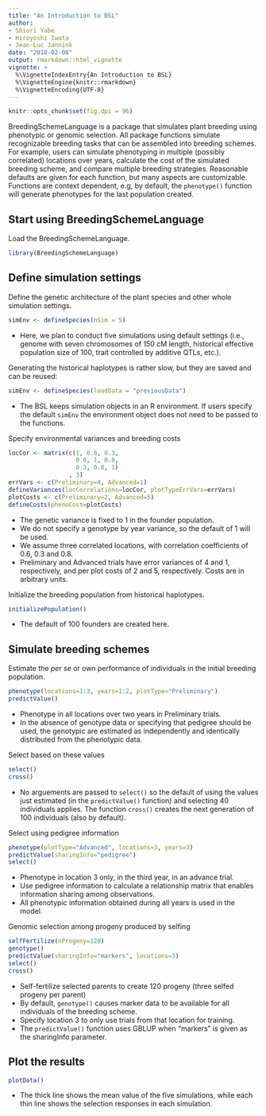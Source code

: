 ```yaml
---
title: "An Introduction to BSL"
author: 
- Shiori Yabe
- Hiroyoshi Iwata
- Jean-Luc Jannink
date: "2018-02-08"
output: rmarkdown::html_vignette
vignette: >
  %\VignetteIndexEntry{An Introduction to BSL}
  %\VignetteEngine{knitr::rmarkdown}
  %\VignetteEncoding{UTF-8}
---
```


```r
knitr::opts_chunk$set(fig.dpi = 96)
```

BreedingSchemeLanguage is a package that simulates plant breeding using phenotypic or genomic selection. All package functions simulate recognizable breeding tasks that can be assembled into breeding schemes. For example, users can simulate phenotyping in multiple (possibly correlated) locations over years, calculate the cost of the simulated breeding scheme, and compare multiple breeding strategies.  Reasonable defaults are given for each function, but many aspects are customizable. Functions are context dependent, e.g, by default, the `phenotype()` function will generate phenotypes for the last population created.

## Start using BreedingSchemeLanguage

Load the BreedingSchemeLanguage.

```r
library(BreedingSchemeLanguage)
```

## Define simulation settings

Define the genetic architecture of the plant species and other whole simulation settings.

```r
simEnv <- defineSpecies(nSim = 5)
```

- Here, we plan to conduct five simulations using default settings (i.e., genome with seven chromosomes of 150 cM length, historical effective population size of 100, trait controlled by additive QTLs, etc.). 

Generating the historical haplotypes is rather slow, but they are saved and can be reused:

```r
simEnv <- defineSpecies(loadData = "previousData")
```

- The BSL keeps simulation objects in an R environment. If users specify the default `simEnv` the environment object does not need to be passed to the functions.

Specify environmental variances and breeding costs

```r
locCor <- matrix(c(1, 0.6, 0.3, 
                   0.6, 1, 0.8, 
                   0.3, 0.8, 1)
                 , 3)
errVars <- c(Preliminary=4, Advanced=1)
defineVariances(locCorrelations=locCor, plotTypeErrVars=errVars)
plotCosts <- c(Preliminary=2, Advanced=5)
defineCosts(phenoCost=plotCosts)
```

- The genetic variance is fixed to 1 in the founder population.
- We do not specify a genotype by year variance, so the default of 1 will be used.
- We assume three correlated locations, with correlation coefficients of 0.6, 0.3 and 0.8.
- Preliminary and Advanced trials have error variances of 4 and 1, respectively, and per plot costs of 2 and 5, respectively. Costs are in arbitrary units.

Initialize the breeding population from historical haplotypes.

```r
initializePopulation()
```

- The default of 100 founders are created here.

## Simulate breeding schemes

Estimate the *per se* or own performance of individuals in the initial breeding population.

```r
phenotype(locations=1:3, years=1:2, plotType="Preliminary")
predictValue()
```

- Phenotype in all locations over two years in Preliminary trials.
- In the absence of genotype data or specifying that pedigree should be used, the genotypic are estimated as independently and identically distributed from the phenotypic data.

Select based on these values

```r
select()
cross()
```

- No arguements are passed to `select()` so the default of using the values just estimated (in the `predictValue()` function) and selecting 40 individuals applies. The function `cross()` creates the next generation of 100 individuals (also by default).

Select using pedigree information

```r
phenotype(plotType="Advanced", locations=3, years=3)
predictValue(sharingInfo="pedigree")
select()
```

- Phenotype in location 3 only, in the third year, in an advance trial.
- Use pedigree information to calculate a relationship matrix that enables information sharing among observations.
- All phenotypic information obtained during all years is used in the model.

Genomic selection among progeny produced by selfing

```r
selfFertilize(nProgeny=120)
genotype()
predictValue(sharingInfo="markers", locations=3)
select()
cross()
```

- Self-fertilize selected parents to create 120 progeny (three selfed progeny per parent)
- By default, `genotype()` causes marker data to be available for all individuals of the breeding scheme.
- Specify location 3 to only use trials from that location for training.
- The `predictValue()` function uses GBLUP when "markers" is given as the sharingInfo parameter.

## Plot the results

```r
plotData()
```

- The thick line shows the mean value of the five simulations, while each thin line shows the selection responses in each simulation.
